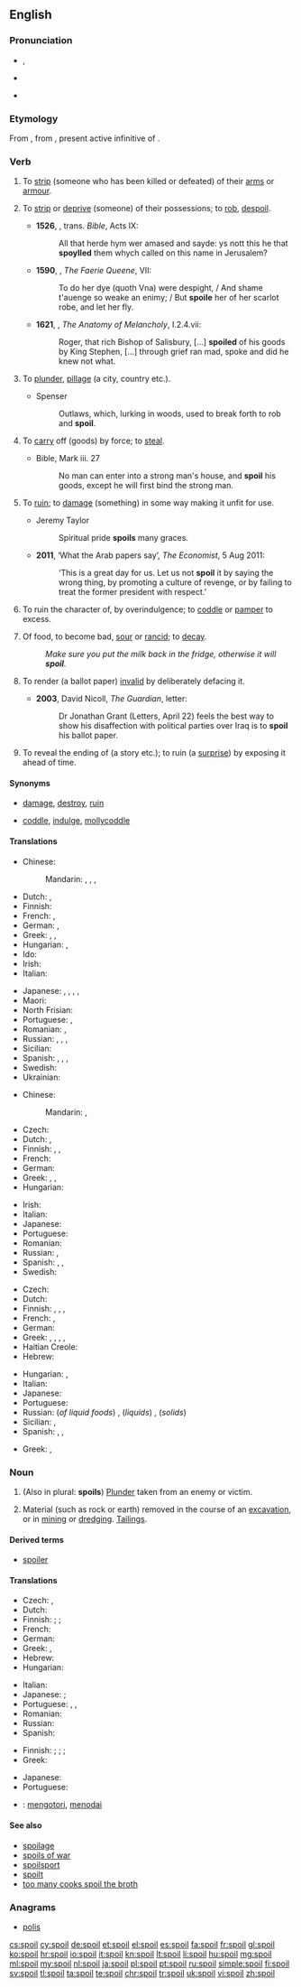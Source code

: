 ==English==

===Pronunciation===
* {{enPR|spoil}}, {{IPA|/spɔɪl/}}
* {{audio|en-us-spoil.ogg|Audio (US)}}

* {{rhymes|ɔɪl}}

===Etymology===
From {{etyl|fro|en}} {{term|espoillier|lang=fro}}, from {{etyl|la|en}} {{term|spoliāre|||lang=la}}, present active infinitive of {{term|spoliō||pillage, ruin, spoil|lang=la}}.

===Verb===
{{en-verb|spoils|spoiling|'''[[spoiled]] '''or''' [[spoilt]]'''}}

# {{context|transitive|archaic|lang=en}} To [[strip]] (someone who has been killed or defeated) of their [[arms]] or [[armour]]. {{defdate|from 14th c.}}
# {{context|transitive|archaic|lang=en}} To [[strip]] or [[deprive]] (someone) of their possessions; to [[rob]], [[despoil]]. {{defdate|from 14th c.}}
#* '''1526''', {{w|William Tyndale}}, trans. ''Bible'', Acts IX:
#*: All that herde hym wer amased and sayde: ys nott this he that '''spoylled''' them whych called on this name in Jerusalem?
#* '''1590''', {{w|Edmund Spenser}}, ''The Faerie Queene'', VII:
#*: To do her dye (quoth Vna) were despight, / And shame t'auenge so weake an enimy; / But '''spoile''' her of her scarlot robe, and let her fly.
#* '''1621''', {{w|Robert Burton}}, ''The Anatomy of Melancholy'', I.2.4.vii:
#*: Roger, that rich Bishop of Salisbury, [...] '''spoiled''' of his goods by King Stephen, [...] through grief ran mad, spoke and did he knew not what.
# {{context|ambitransitive|archaic|lang=en}} To [[plunder]], [[pillage]] (a city, country etc.). {{defdate|from 14th c.}}
#* Spenser
#*: Outlaws, which, lurking in woods, used to break forth to rob and '''spoil'''.
# {{context|transitive|obsolete|lang=en}} To [[carry]] off (goods) by force; to [[steal]]. {{defdate|14th-19th c.}}
#* Bible, Mark iii. 27
#*: No man can enter into a strong man's house, and '''spoil''' his goods, except he will first bind the strong man.
# {{context|transitive|lang=en}} To [[ruin]]; to [[damage]] (something) in some way making it unfit for use. {{defdate|from 16th c.}}
#* Jeremy Taylor
#*: Spiritual pride '''spoils''' many graces.
#* '''2011''', ‘What the Arab papers say’, ''The Economist'', 5 Aug 2011:
#*: ‘This is a great day for us. Let us not '''spoil''' it by saying the wrong thing, by promoting a culture of revenge, or by failing to treat the former president with respect.’
# {{context|transitive|lang=en}} To ruin the character of, by overindulgence; to [[coddle]] or [[pamper]] to excess. {{defdate|from 17th c.}}
# {{context|intransitive|lang=en}} Of food, to become bad, [[sour]] or [[rancid]]; to [[decay]]. {{defdate|from 17th c.}}
#: ''Make sure you put the milk back in the fridge, otherwise it will '''spoil'''.''
# {{context|transitive|lang=en}} To render (a ballot paper) [[invalid]] by deliberately defacing it. {{defdate|from 19th c.}}
#* '''2003''', David Nicoll, ''The Guardian'', letter:
#*: Dr Jonathan Grant (Letters, April 22) feels the best way to show his disaffection with political parties over Iraq is to '''spoil''' his ballot paper.
# {{context|transitive|lang=en}} To reveal the ending of (a story etc.); to ruin (a [[surprise]]) by exposing it ahead of time.

====Synonyms====
* {{sense|ruin}} [[damage]], [[destroy]], [[ruin]]
* {{sense|coddle}} [[coddle]], [[indulge]], [[mollycoddle]]

====Translations====
{{trans-top|ruin}}
* Chinese:
*: Mandarin: {{t|cmn|損壞|sc=Hani}}, {{t+|cmn|损坏|tr=sǔnhuài|sc=Hani}}, {{t+|cmn|損傷|sc=Hani}}, {{t+|cmn|损伤|tr=sǔnshāng|sc=Hani}}
* Dutch: {{t|nl|verbrodden}}, {{t|nl|verprutsen}}
* Finnish: {{t+|fi|pilata}}
* French: {{t+|fr|gâter}}, {{t+|fr|gâcher}}
* German: {{t+|de|ruinieren}}, {{t+|de|verderben}}
* Greek: {{t+|el|καταστρέφω|sc=Grek}}, {{t+|el|αλλοιώνω|sc=Grek}}, {{t+|el|αμαυρώνω|sc=Grek}}
* Hungarian: {{t+|hu|rongál}}, {{t+|hu|tönkretesz}}
* Ido: {{t+|io|domajar}}
* Irish: {{t|ga|mill}}
* Italian: {{t+|it|rovinare}}
{{trans-mid}}
* Japanese: {{t|ja|台無し|tr=だいなしにする, dainashi ni suru|alt=台無しにする|sc=Jpan}}, {{t|ja|傷める|tr=いためる, itameru|sc=Jpan}}, {{t|ja|傷つける|tr=きずつける, kidzutsukeru|sc=Jpan}}, {{t|ja|だめ|tr=dame ni suru|alt=だめにする}}, {{t|ja|こわす|tr=kowasu}} {{qualifier|break}}
* Maori: {{t|mi|kōpeka}}
* North Frisian: {{qualifier|Mooring}} {{t|frr|ferdiirwe}}
* Portuguese: {{t+|pt|estragar}}, {{t+|pt|arruinar}}
* Romanian: {{t+|ro|strica}}, {{t+|ro|ruina}}
* Russian: {{t+|ru|портить|impf|tr=pórtitʹ}}, {{t+|ru|испортить|pf|tr=ispórtitʹ}}, {{t+|ru|повреждать|impf|tr=povreždátʹ}}, {{t+|ru|повредить|pf|tr=povredítʹ}}
* Sicilian: {{t+|scn|sbinnari}}
* Spanish: {{t+|es|dañar}}, {{t+|es|arruinar}}, {{t|es|echar a perder}}, {{t+|es|estropear}}
* Swedish: {{t+|sv|fördärva}}
* Ukrainian: {{t+|uk|псувати|impf|tr=psuváty}}
{{trans-bottom}}

{{trans-top|to coddle or pamper}}
* Chinese:
*: Mandarin: {{t|cmn|溺愛|sc=Hani}}, {{t+|cmn|溺爱|tr=nì'ài|sc=Hani}}
* Czech: {{t|cs|rozmazlit}}
* Dutch: {{t+|nl|verwennen}}, {{qualifier|maybe only in Flanders}} {{t+|nl|bederven}}
* Finnish: {{t+|fi|pilata}}, {{t|fi|hemmotella}}, {{t|fi|lelliä}}
* French: {{t+|fr|gâter}}
* German: {{t|de|verwöhnen}}
* Greek: {{t+|el|κακομαθαίνω|sc=Grek}}, {{t+|el|καλομαθαίνω|sc=Grek}}, {{t+|el|χαλάω|sc=Grek}}
* Hungarian: {{t+|hu|elkényeztet}}
{{trans-mid}}
* Irish: {{t|ga|mill}}
* Italian: {{t+|it|viziare}}
* Japanese: {{t|ja|甘やかす|tr=amayakasu}}
* Portuguese: {{t+|pt|mimar}}
* Romanian: {{t+|ro|răsfăța}}
* Russian: {{t+|ru|баловать|impf|tr=balovátʹ, bálovatʹ}}, {{t+|ru|избаловать|pf|tr=izbalovátʹ, izbálovatʹ}}
* Spanish: {{t|es|malcriar}}, {{t+|es|consentir}}, {{qualifier|Mexico}} {{t|es|chiquear}}
* Swedish: {{l|sv|skämma}} {{l|sv|bort}}
{{trans-bottom}}

{{trans-top|become sour or rancid, to decay}}
* Czech: {{t|cs|zkazit|alt=zkazit se}}
* Dutch: {{t+|nl|bederven}}
* Finnish: {{t+|fi|pilaantua}}, {{t|fi|hapantua}}, {{t+|fi|mädäntyä}}, {{t+|fi|mädätä}}
* French: {{t+|fr|gâter}}, {{t+|fr|tourner}}
* German: {{t+|de|verderben}}
* Greek: {{t+|el|αλλοιώνομαι|sc=Grek}}, {{t+|el|χαλάω|sc=Grek}}, {{t+|el|κόβω|sc=Grek}} {{qualifier|milk}}, {{t+|el|μυρίζω|sc=Grek}} {{qualifier|fish or meat}}, {{t+|el|ξινίζω|sc=Grek}} {{qualifier|milk}}
* Haitian Creole: {{t|ht|gate}}
* Hebrew: {{t|he|התקלקל}}
{{trans-mid}}
* Hungarian: {{t|hu|megsavanyodik}}, {{t+|hu|megromlik}}
* Italian: {{l|it|andare}} {{l|it|a}} {{l|it|male}}
* Japanese: {{t|ja|腐る|tr=kusaru}}
* Portuguese: {{t+|pt|estragar}}
* Russian: {{t+|ru|прокиснуть|tr=prokísnutʹ}} (''of liquid foods'') {{pf.}}, {{t|ru|скиснуть|tr=skísnutʹ}} (''liquids'') {{pf.}}, {{t+|ru|испортиться|tr=ispórtitʹsja}} (''solids'') {{pf.}}
* Sicilian: {{t+|scn|peddiri}}, {{t+|scn|passari}}
* Spanish: {{t+|es|agriar}}, {{t+|es|descomponerse}}, {{t|es|echarse a perder}}
{{trans-bottom}}

{{trans-top|reveal the ending}}
* Greek: {{t+|el|μαρτυράω|sc=Grek}}, {{t+|el|προδίδω|sc=Grek}}
{{trans-mid}}
{{trans-bottom}}

===Noun===
{{en-noun}}

# (Also in plural: '''spoils''') [[plunder|Plunder]] taken from an enemy or victim.
# {{context|uncountable|lang=en}} Material (such as rock or earth) removed in the course of an [[excavation]], or in [[mining]] or [[dredge|dredging]].  [[tailings|Tailings]].

====Derived terms====
* [[spoiler]]

====Translations====
{{trans-top|plunder taken from an enemy or victim}}
* Czech: {{t+|cs|lup|m}}, {{t|cs|kořist|f}}
* Dutch: {{t+|nl|buit|f}}
* Finnish: {{t|fi|saalis}} {{qualifier|general}}; {{t|fi|ryöstösaalis}} {{qualifier|from robbery}}; {{t|fi|sotasaalis}} {{qualifier|in war}}
* French: {{t+|fr|butin}}
* German: {{t+|de|Beute|f}}
* Greek: {{t+|el|λάφυρο|n|sc=Grek}}, {{t+|el|λεία|f|sc=Grek}}
* Hebrew: {{t|he|שלל|m}}
* Hungarian: {{t+|hu|zsákmány}}
{{trans-mid}}
* Italian: {{t+|it|bottino|m}}
* Japanese: {{qualifier|by a rioter or soldier}} {{t|ja|略奪品|tr=ryakudatsu-hin}}; {{qualifier|by a governmental officer}} {{t|ja|利権|tr=riken}}
* Portuguese: {{t|pt|pilhagem|f}}, {{t+|pt|saque|m}}, {{t+|pt|butim}}
* Romanian: {{t+|ro|pradă}}
* Russian: {{t+|ru|трофей|m}}
* Spanish: {{t+|es|botín|m}}
{{trans-bottom}}

{{trans-top|material moved}}
* Finnish: {{t|fi|jätemassa}} {{qualifier|general}}; {{t|fi|jätemaa}} {{qualifier|excavation}}; {{t|fi|louhe}} {{qualifier|mining, quarrying}}; {{t|fi|ruoppausmassa}} {{qualifier|dredging}}
* Greek: {{t+|el|μπάζα|c-p|sc=Grek}}
{{trans-mid}}
* Japanese: {{t|ja|廃棄物|tr=haiki-butsu}}
* Portuguese: {{t+|pt|saque|m}}
{{trans-bottom}}

{{checktrans}}

* {{ttbc|id}}: [[kotor|mengotori]], [[noda|menodai]]

====See also====
* [[spoilage]]
* [[spoils of war]]
* [[spoilsport]]
* [[spoilt]]<!--adjective, referring to people, ballot papers, etc-->
* [[too many cooks spoil the broth]]

===Anagrams===
* [[polis#English|polis]]

[[cs:spoil]]
[[cy:spoil]]
[[de:spoil]]
[[et:spoil]]
[[el:spoil]]
[[es:spoil]]
[[fa:spoil]]
[[fr:spoil]]
[[gl:spoil]]
[[ko:spoil]]
[[hr:spoil]]
[[io:spoil]]
[[it:spoil]]
[[kn:spoil]]
[[lt:spoil]]
[[li:spoil]]
[[hu:spoil]]
[[mg:spoil]]
[[ml:spoil]]
[[my:spoil]]
[[nl:spoil]]
[[ja:spoil]]
[[pl:spoil]]
[[pt:spoil]]
[[ru:spoil]]
[[simple:spoil]]
[[fi:spoil]]
[[sv:spoil]]
[[tl:spoil]]
[[ta:spoil]]
[[te:spoil]]
[[chr:spoil]]
[[tr:spoil]]
[[uk:spoil]]
[[vi:spoil]]
[[zh:spoil]]